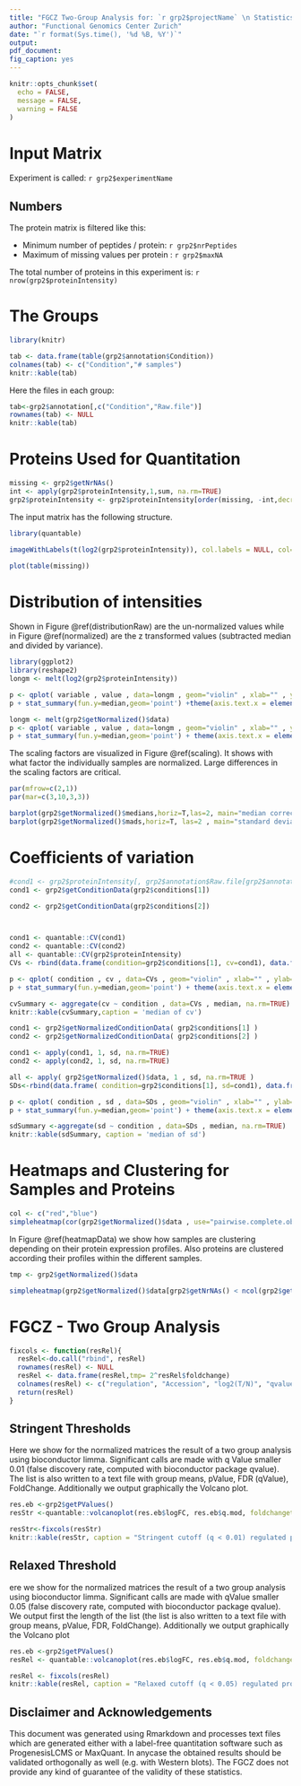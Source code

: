 ```yaml
---
title: "FGCZ Two-Group Analysis for: `r grp2$projectName` \n Statistics for a Quantitative Protein Matrix"
author: "Functional Genomics Center Zurich"
date: "`r format(Sys.time(), '%d %B, %Y')`"
output:
pdf_document:
fig_caption: yes
---
```


```r
knitr::opts_chunk$set(
  echo = FALSE,
  message = FALSE,
  warning = FALSE
)
```



# Input Matrix

Experiment is called: `r grp2$experimentName`

## Numbers

The protein matrix is filtered like this:

- Minimum number of peptides / protein: `r grp2$nrPeptides`
- Maximum of missing values per protein : `r grp2$maxNA`

The total number of proteins in this experiment is: `r nrow(grp2$proteinIntensity)`


# The Groups


```r
library(knitr)

tab <- data.frame(table(grp2$annotation$Condition))
colnames(tab) <- c("Condition","# samples")
knitr::kable(tab)


```

Here the files in each group:

```r
tab<-grp2$annotation[,c("Condition","Raw.file")]
rownames(tab) <- NULL
knitr::kable(tab)

```

\pagebreak

# Proteins Used for Quantitation



```r
missing <- grp2$getNrNAs()
int <- apply(grp2$proteinIntensity,1,sum, na.rm=TRUE)
grp2$proteinIntensity <- grp2$proteinIntensity[order(missing, -int,decreasing = T),]
```


The input matrix has the following structure.


```r
library(quantable)

imageWithLabels(t(log2(grp2$proteinIntensity)), col.labels = NULL, col=quantable::getBlueScale(21))

```

```r
plot(table(missing))

```

\pagebreak


# Distribution of intensities

Shown in Figure \@ref(distributionRaw) are the un-normalized values while in Figure  \@ref(normalized)
are the z transformed values (subtracted median and divided by variance).

```r
library(ggplot2)
library(reshape2)
longm <- melt(log2(grp2$proteinIntensity))

p <- qplot( variable , value , data=longm , geom="violin" , xlab="" , ylab="log10(I)")
p + stat_summary(fun.y=median,geom='point') +theme(axis.text.x = element_text(angle = 90, hjust = 1))

```



```r

longm <- melt(grp2$getNormalized()$data)
p <- qplot( variable , value , data=longm , geom="violin" , xlab="" , ylab="log10(I)")
p + stat_summary(fun.y=median,geom='point') + theme(axis.text.x = element_text(angle = 90, hjust = 1))

```

The scaling factors are visualized in Figure \@ref(scaling). It shows with what factor the individually samples
are normalized. Large differences in the scaling factors are critical.


```r
par(mfrow=c(2,1))
par(mar=c(3,10,3,3))

barplot(grp2$getNormalized()$medians,horiz=T,las=2, main="median correction", cex.names = 0.6)
barplot(grp2$getNormalized()$mads,horiz=T, las=2 , main="standard deviation correction", cex.names = 0.6)

```


\pagebreak

# Coefficients of variation

```r
#cond1 <- grp2$proteinIntensity[, grp2$annotation$Raw.file[grp2$annotation$Condition == grp2$conditions[1]]]
cond1 <- grp2$getConditionData(grp2$conditions[1])

cond2 <- grp2$getConditionData(grp2$conditions[2])



cond1 <- quantable::CV(cond1)
cond2 <- quantable::CV(cond2)
all <- quantable::CV(grp2$proteinIntensity)
CVs <- rbind(data.frame(condition=grp2$conditions[1], cv=cond1), data.frame(condition=grp2$conditions[2],cv=cond2 ), data.frame(condition="all", cv=all))

p <- qplot( condition , cv , data=CVs , geom="violin" , xlab="" , ylab="log10(I)")
p + stat_summary(fun.y=median,geom='point') + theme(axis.text.x = element_text(angle = 90, hjust = 1))

```


```r
cvSummary <- aggregate(cv ~ condition , data=CVs , median, na.rm=TRUE)
knitr::kable(cvSummary,caption = 'median of cv')
```

\pagebreak

```r
cond1 <- grp2$getNormalizedConditionData( grp2$conditions[1] )
cond2 <- grp2$getNormalizedConditionData( grp2$conditions[2] )

cond1 <- apply(cond1, 1, sd, na.rm=TRUE)
cond2 <- apply(cond2, 1, sd, na.rm=TRUE)

all <- apply( grp2$getNormalized()$data, 1 , sd, na.rm=TRUE )
SDs<-rbind(data.frame( condition=grp2$conditions[1], sd=cond1), data.frame(condition=grp2$conditions[2],sd=cond2 ), data.frame(condition="all", sd=all))

p <- qplot( condition , sd , data=SDs , geom="violin" , xlab="" , ylab="log10(I)")
p + stat_summary(fun.y=median,geom='point') + theme(axis.text.x = element_text(angle = 90, hjust = 1))

```

```r
sdSummary <-aggregate(sd ~ condition , data=SDs , median, na.rm=TRUE)
knitr::kable(sdSummary, caption = 'median of sd')
```

\pagebreak

# Heatmaps and Clustering for Samples and Proteins


```r
col <- c("red","blue")
simpleheatmap(cor(grp2$getNormalized()$data , use="pairwise.complete.obs", method="spearman")^2,palette = getGreensScale(21),ColSideColors = col[as.factor(grp2$annotation$Condition)], margins = c(10,3))

```



In Figure \@ref(heatmapData) we show how samples are clustering depending on their protein expression profiles.
Also proteins are clustered according their profiles within the different samples.


```r
tmp <- grp2$getNormalized()$data

simpleheatmap(grp2$getNormalized()$data[grp2$getNrNAs() < ncol(grp2$getNormalized()$data)/2,],ColSideColors = col[as.factor(grp2$annotation$Condition)], margins=c(10,3) )

```


# FGCZ - Two Group Analysis

```r
fixcols <- function(resRel){
  resRel<-do.call("rbind", resRel)
  rownames(resRel) <- NULL
  resRel <- data.frame(resRel,tmp= 2^resRel$foldchange)
  colnames(resRel) <- c("regulation", "Accession", "log2(T/N)", "qvalue", "foldchange (T/N)")
  return(resRel)
}
```


## Stringent Thresholds

Here we show for the normalized matrices the result of a
two group analysis using bioconductor limma. Significant calls are made with q Value smaller 0.01 (false discovery rate, computed with bioconductor package qvalue). The list is also written to a text file with group means,
pValue, FDR (qValue), FoldChange. Additionally we output graphically the Volcano plot.


```r

res.eb <-grp2$getPValues()
resStr <-quantable::volcanoplot(res.eb$logFC, res.eb$q.mod, foldchangethresh = 0.1 , pthresh = 0.01 ,labels=rownames(res.eb))

```

```r
resStr<-fixcols(resStr)
knitr::kable(resStr, caption = "Stringent cutoff (q < 0.01) regulated proteins.")
```


## Relaxed Threshold

ere we show for the normalized matrices the result of a
two group analysis using bioconductor limma. Significant calls are made with qValue smaller 0.05 (false discovery rate, computed with bioconductor package qvalue). We output first the length of the list (the list is also written to a text file with group means,
pValue, FDR, FoldChange). Additionally we output graphically the Volcano plot



```r
res.eb <-grp2$getPValues()
resRel <- quantable::volcanoplot(res.eb$logFC, res.eb$q.mod, foldchangethresh = 0.1 , pthresh = 0.05 ,labels=rownames(res.eb))

```




```r
resRel <- fixcols(resRel)
knitr::kable(resRel, caption = "Relaxed cutoff (q < 0.05) regulated proteins.")

```


## Disclaimer and Acknowledgements

This document was generated using Rmarkdown and processes text files which are generated either with a label-free quantitation software such as ProgenesisLCMS or MaxQuant. In anycase the obtained results should be validated orthogonally as well (e.g. with Western blots).
The FGCZ does not provide any kind of guarantee of the validity of these statistics.

